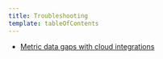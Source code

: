 ```yaml
---
title: Troubleshooting
template: tableOfContents
---
```


* [Metric data gaps with cloud integrations](/docs/integrations/google-cloud-platform-integrations/troubleshooting/metric-data-gaps-cloud-integrations)
